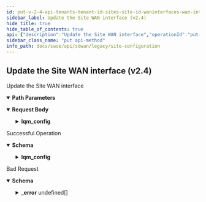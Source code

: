 ```yaml
---
id: put-v-2-4-api-tenants-tenant-id-sites-site-id-waninterfaces-wan-interface-id
sidebar_label: Update the Site WAN interface (v2.4)
hide_title: true
hide_table_of_contents: true
api: {"description":"Update the Site WAN interface","operationId":"put-v2.4-api-tenants-tenant_id-sites-site_id-waninterfaces-wan_interface_id","parameters":[{"description":"Tenant Id","in":"path","name":"tenant_id","required":true,"schema":{"description":"Tenant Id","type":"string"}},{"description":"Site Id","in":"path","name":"site_id","required":true,"schema":{"description":"Site Id","type":"string"}},{"description":"WAN interface Id","in":"path","name":"wan_interface_id","required":true,"schema":{"description":"Wan Interface Id","type":"string"}}],"requestBody":{"content":{"application/json":{"schema":{"properties":{"bfd_mode":{"description":"Bfd Mode: ValidateEnum(enumClass = classOf[BfdMode], WAN_CONFIG_INVALID_BFD_MODE, nullAllowed = false) ","enum":["aggressive","non_aggressive"],"type":"string"},"bw_config_mode":{"description":"Bw Config Mode: ValidateEnum(enumClass = classOf[BWConfigMode], message = INVALID_BANDWIDTH_CONFIG_MODE, nullAllowed = false) ","enum":["auto","manual","manual_bwm_disabled"],"type":"string"},"bwc_enabled":{"description":"Bwc Enabled","type":"boolean"},"cost":{"description":"Cost: Range(max = 1024L, error = WANINTERFACE_INVALID_COST_VALUE: Cost value for site WAN interface should be within range 0-1024, min = 0L) ","type":"integer"},"description":{"description":"Description: Size(max = 256, WANINTERFACE_CONFIG_DESCRIPTION_EXCEEDS_LIMIT, min = 0) ","type":"string"},"id":{"description":"Id","type":"string"},"label_id":{"description":"Label Id: NotEmpty(message = WAN_INTERFACE_INVALID_LABEL) ","type":"string"},"link_bw_down":{"description":"Link Bw Down: JsonIgnore(value = true) ","format":"double","type":"number"},"link_bw_up":{"description":"Link Bw Up: JsonIgnore(value = true) ","format":"double","type":"number"},"lqm_config":{"description":"Lqm Config: Valid ","properties":{"hub_site_ids":{"description":"Hub Site Ids: Size(max = 16, error = WANINTERFACE_LQM_CONFIG_INVALID_HUB_SITE_IDS_SIZE: Maximum 16 hub sites can be configured, min = 0) ListString(allowDuplicate = false, allowEmpty = true, allowNull = true, length = 0, listMaxSize = 0, error = WANINTERFACE_LQM_CONFIG_DUPLICATE_HUB_SITE_IDS: Duplicate hub site ids are not allowed., noTrim = false, regex = , required = false) ","items":{"description":"Hub Site Ids","type":"string"},"type":"array"},"inter_packet_gap":{"description":"Inter Packet Gap: Range(max = 300L, error = WANINTERFACE_LQM_CONFIG_INVALID_INTER_PACKET_GAP: inter packet gap should be in the range of 50-300 milliseconds., min = 50L) ","format":"int32","type":"integer"},"statistic":{"description":"Statistic: ValidateEnum(enumClass = classOf[LQMStatistic], error = WANINTERFACE_LQM_CONFIG_INVALID_STATISTIC: Invalid statistic value. Valid values are min, max and avg., nullAllowed = true) ","enum":["min","max","avg"],"type":"string"}}},"lqm_enabled":{"description":"Lqm Enabled","type":"boolean"},"name":{"description":"Name: Size(max = 128, WANINTERFACE_CONFIG_NAME_EXCEEDS_LIMIT, min = 0) ","type":"string"},"network_id":{"description":"Network Id: NotEmpty(message = NETWORK_ID_REQD) ","type":"string"},"tags":{"description":"Tags: ListString(allowDuplicate = false, allowEmpty = true, allowNull = true, length = 128, listMaxSize = 10, error = INVALID_TAG: Maximum 10 Unique tags of length 1024 each are allowed, noTrim = false, regex = [^,\\\\s]+, required = false) ","items":{"description":"Tags","type":"string"},"type":"array"}},"required":["label_id","bfd_mode","bw_config_mode","network_id"]}}}},"responses":{"200":{"content":{"application/json":{"schema":{"properties":{"bfd_mode":{"description":"Bfd Mode: ValidateEnum(enumClass = classOf[BfdMode], WAN_CONFIG_INVALID_BFD_MODE, nullAllowed = false) ","enum":["aggressive","non_aggressive"],"type":"string"},"bw_config_mode":{"description":"Bw Config Mode","enum":["auto","manual","manual_bwm_disabled"],"type":"string"},"bwc_enabled":{"description":"Bwc Enabled","type":"boolean"},"cost":{"description":"Cost","type":"integer"},"description":{"description":"Description","type":"string"},"id":{"description":"Id","type":"string"},"label_id":{"description":"Label Id","type":"string"},"link_bw_down":{"description":"Link Bw Down","format":"double","type":"number"},"link_bw_up":{"description":"Link Bw Up","format":"double","type":"number"},"lqm_config":{"description":"Lqm Config: Valid ","properties":{"hub_site_ids":{"description":"Hub Site Ids: Size(max = 16, error = WANINTERFACE_LQM_CONFIG_INVALID_HUB_SITE_IDS_SIZE: Maximum 16 hub sites can be configured, min = 0) ListString(allowDuplicate = false, allowEmpty = true, allowNull = true, length = 0, listMaxSize = 0, error = WANINTERFACE_LQM_CONFIG_DUPLICATE_HUB_SITE_IDS: Duplicate hub site ids are not allowed., noTrim = false, regex = , required = false) ","items":{"description":"Hub Site Ids","type":"string"},"type":"array"},"inter_packet_gap":{"description":"Inter Packet Gap: Range(max = 300L, error = WANINTERFACE_LQM_CONFIG_INVALID_INTER_PACKET_GAP: inter packet gap should be in the range of 50-300 milliseconds., min = 50L) ","format":"int32","type":"integer"},"statistic":{"description":"Statistic: ValidateEnum(enumClass = classOf[LQMStatistic], error = WANINTERFACE_LQM_CONFIG_INVALID_STATISTIC: Invalid statistic value. Valid values are min, max and avg., nullAllowed = true) ","enum":["min","max","avg"],"type":"string"}}},"lqm_enabled":{"description":"Lqm Enabled","type":"boolean"},"name":{"description":"Name","type":"string"},"network_id":{"description":"Network Id","type":"string"},"tags":{"description":"Tags","items":{"description":"Tags","type":"string"},"type":"array"}},"required":["bfd_mode"]}}},"description":"Successful Operation"},"400":{"content":{"application/json":{"example":{"value":{"_error":[{"code":"INVALID_JSON_EXTRA_ATTRIBUTE"},{"code":"WANINTERFACE_CONFIG_INVALID_SITE_ID"},{"code":"WANINTERFACE_CONFIG_INVALID_NETWORK_ID"},{"code":"WANINTERFACE_CONFIG_INVALID_BANDWIDTH"},{"code":"WANINTERFACE_CONFIG_LABEL_NOT_FOUND"},{"code":"WANINTERFACE_CONFIG_INVALID_LABEL"},{"code":"WANINTERFACE_DUPLICATE_LABEL_FOR_SITE"},{"code":"WANINTERFACE_LQM_CONFIG_NOT_ALLOWED"},{"code":"WANINTERFACE_LQM_CONFIG_INVALID_FIELDS"},{"code":"WANINTERFACE_LQM_CONFIG_INVALID_HUB_SITE_IDS_SIZE"},{"code":"WANINTERFACE_LQM_CONFIG_INVALID_HUB_SITE_IDS"},{"code":"WANINTERFACE_LQM_CONFIG_INVALID_STATISTIC"},{"code":"WANINTERFACE_LQM_CONFIG_DUPLICATE_HUB_SITE_IDS"},{"code":"WANINTERFACE_LQM_CONFIG_INVALID_INTER_PACKET_GAP"}]}},"schema":{"properties":{"_error":{"items":{"properties":{"code":{"type":"string"},"message":{"type":"string"}}},"type":"array"}}}}},"description":"Bad Request"}},"tags":["Site Configuration"],"method":"put","path":"/v2.4/api/tenants/{tenant_id}/sites/{site_id}/waninterfaces/{wan_interface_id}","jsonRequestBodyExample":{"bfd_mode":"aggressive","bw_config_mode":"auto","bwc_enabled":true,"cost":0,"description":"string","id":"string","label_id":"string","link_bw_down":0,"link_bw_up":0,"lqm_config":{"hub_site_ids":["string"],"inter_packet_gap":0,"statistic":"min"},"lqm_enabled":true,"name":"string","network_id":"string","tags":["string"]},"info":{"contact":{},"description":"List of APIs used to manage your site specific configuration attributes, and HA configuration for both branch and data center sites.","title":"Site Configuration","version":"Latest"},"postman":{"name":"Update the Site WAN interface (v2.4)","description":{"content":"Update the Site WAN interface","type":"text/plain"},"url":{"path":["v2.4","api","tenants",":tenant_id","sites",":site_id","waninterfaces",":wan_interface_id"],"host":["{{baseUrl}}"],"query":[],"variable":[{"disabled":false,"description":{"content":"(Required) Tenant Id","type":"text/plain"},"type":"any","value":"","key":"tenant_id"},{"disabled":false,"description":{"content":"(Required) Site Id","type":"text/plain"},"type":"any","value":"","key":"site_id"},{"disabled":false,"description":{"content":"(Required) WAN interface Id","type":"text/plain"},"type":"any","value":"","key":"wan_interface_id"}]},"header":[{"key":"Content-Type","value":"application/json"},{"key":"Accept","value":"application/json"}],"method":"PUT","body":{"mode":"raw","raw":"\"\"","options":{"raw":{"language":"json"}}}}}
sidebar_class_name: "put api-method"
info_path: docs/sase/api/sdwan/legacy/site-configuration
---
```



## Update the Site WAN interface (v2.4)



Update the Site WAN interface

<details style={{"marginBottom":"1rem"}} data-collapsed={false} open={true}><summary style={{}}><strong>Path Parameters</strong></summary><div><ul><ParamsItem className={"paramsItem"} param={{"description":"Tenant Id","in":"path","name":"tenant_id","required":true,"schema":{"description":"Tenant Id","type":"string"}}}></ParamsItem><ParamsItem className={"paramsItem"} param={{"description":"Site Id","in":"path","name":"site_id","required":true,"schema":{"description":"Site Id","type":"string"}}}></ParamsItem><ParamsItem className={"paramsItem"} param={{"description":"WAN interface Id","in":"path","name":"wan_interface_id","required":true,"schema":{"description":"Wan Interface Id","type":"string"}}}></ParamsItem></ul></div></details><MimeTabs><TabItem label={"application/json"} value={"application/json-schema"}><details style={{}} data-collapsed={false} open={true}><summary style={{"textAlign":"left"}}><strong>Request Body</strong></summary><div style={{"textAlign":"left","marginLeft":"1rem"}}></div><ul style={{"marginLeft":"1rem"}}><SchemaItem collapsible={false} name={"bfd_mode"} required={true} schemaDescription={"Bfd Mode: ValidateEnum(enumClass = classOf[BfdMode], WAN_CONFIG_INVALID_BFD_MODE, nullAllowed = false) "} schemaName={"string"} qualifierMessage={"**Possible values:** [`aggressive`, `non_aggressive`]"} defaultValue={undefined}></SchemaItem><SchemaItem collapsible={false} name={"bw_config_mode"} required={true} schemaDescription={"Bw Config Mode: ValidateEnum(enumClass = classOf[BWConfigMode], message = INVALID_BANDWIDTH_CONFIG_MODE, nullAllowed = false) "} schemaName={"string"} qualifierMessage={"**Possible values:** [`auto`, `manual`, `manual_bwm_disabled`]"} defaultValue={undefined}></SchemaItem><SchemaItem collapsible={false} name={"bwc_enabled"} required={false} schemaDescription={"Bwc Enabled"} schemaName={"boolean"} qualifierMessage={undefined} defaultValue={undefined}></SchemaItem><SchemaItem collapsible={false} name={"cost"} required={false} schemaDescription={"Cost: Range(max = 1024L, error = WANINTERFACE_INVALID_COST_VALUE: Cost value for site WAN interface should be within range 0-1024, min = 0L) "} schemaName={"integer"} qualifierMessage={undefined} defaultValue={undefined}></SchemaItem><SchemaItem collapsible={false} name={"description"} required={false} schemaDescription={"Description: Size(max = 256, WANINTERFACE_CONFIG_DESCRIPTION_EXCEEDS_LIMIT, min = 0) "} schemaName={"string"} qualifierMessage={undefined} defaultValue={undefined}></SchemaItem><SchemaItem collapsible={false} name={"id"} required={false} schemaDescription={"Id"} schemaName={"string"} qualifierMessage={undefined} defaultValue={undefined}></SchemaItem><SchemaItem collapsible={false} name={"label_id"} required={true} schemaDescription={"Label Id: NotEmpty(message = WAN_INTERFACE_INVALID_LABEL) "} schemaName={"string"} qualifierMessage={undefined} defaultValue={undefined}></SchemaItem><SchemaItem collapsible={false} name={"link_bw_down"} required={false} schemaDescription={"Link Bw Down: JsonIgnore(value = true) "} schemaName={"double"} qualifierMessage={undefined} defaultValue={undefined}></SchemaItem><SchemaItem collapsible={false} name={"link_bw_up"} required={false} schemaDescription={"Link Bw Up: JsonIgnore(value = true) "} schemaName={"double"} qualifierMessage={undefined} defaultValue={undefined}></SchemaItem><SchemaItem collapsible={true} className={"schemaItem"}><details style={{}}><summary style={{}}><strong>lqm_config</strong><span style={{"opacity":"0.6"}}> </span></summary><div style={{"marginLeft":"1rem"}}><div style={{"marginTop":".5rem","marginBottom":".5rem"}}>

Lqm Config: Valid 

</div><SchemaItem collapsible={false} name={"hub_site_ids"} required={false} schemaDescription={"Hub Site Ids: Size(max = 16, error = WANINTERFACE_LQM_CONFIG_INVALID_HUB_SITE_IDS_SIZE: Maximum 16 hub sites can be configured, min = 0) ListString(allowDuplicate = false, allowEmpty = true, allowNull = true, length = 0, listMaxSize = 0, error = WANINTERFACE_LQM_CONFIG_DUPLICATE_HUB_SITE_IDS: Duplicate hub site ids are not allowed., noTrim = false, regex = , required = false) "} schemaName={"string[]"} qualifierMessage={undefined} defaultValue={undefined}></SchemaItem><SchemaItem collapsible={false} name={"inter_packet_gap"} required={false} schemaDescription={"Inter Packet Gap: Range(max = 300L, error = WANINTERFACE_LQM_CONFIG_INVALID_INTER_PACKET_GAP: inter packet gap should be in the range of 50-300 milliseconds., min = 50L) "} schemaName={"int32"} qualifierMessage={undefined} defaultValue={undefined}></SchemaItem><SchemaItem collapsible={false} name={"statistic"} required={false} schemaDescription={"Statistic: ValidateEnum(enumClass = classOf[LQMStatistic], error = WANINTERFACE_LQM_CONFIG_INVALID_STATISTIC: Invalid statistic value. Valid values are min, max and avg., nullAllowed = true) "} schemaName={"string"} qualifierMessage={"**Possible values:** [`min`, `max`, `avg`]"} defaultValue={undefined}></SchemaItem></div></details></SchemaItem><SchemaItem collapsible={false} name={"lqm_enabled"} required={false} schemaDescription={"Lqm Enabled"} schemaName={"boolean"} qualifierMessage={undefined} defaultValue={undefined}></SchemaItem><SchemaItem collapsible={false} name={"name"} required={false} schemaDescription={"Name: Size(max = 128, WANINTERFACE_CONFIG_NAME_EXCEEDS_LIMIT, min = 0) "} schemaName={"string"} qualifierMessage={undefined} defaultValue={undefined}></SchemaItem><SchemaItem collapsible={false} name={"network_id"} required={true} schemaDescription={"Network Id: NotEmpty(message = NETWORK_ID_REQD) "} schemaName={"string"} qualifierMessage={undefined} defaultValue={undefined}></SchemaItem><SchemaItem collapsible={false} name={"tags"} required={false} schemaDescription={"Tags: ListString(allowDuplicate = false, allowEmpty = true, allowNull = true, length = 128, listMaxSize = 10, error = INVALID_TAG: Maximum 10 Unique tags of length 1024 each are allowed, noTrim = false, regex = [^,\\\\s]+, required = false) "} schemaName={"string[]"} qualifierMessage={undefined} defaultValue={undefined}></SchemaItem></ul></details></TabItem></MimeTabs><div><ApiTabs><TabItem label={"200"} value={"200"}><div>

Successful Operation

</div><div><MimeTabs groupId={"mime-type"}><TabItem label={"application/json"} value={"application/json"}><SchemaTabs groupId={"schema-tabs"}><TabItem label={"Schema"} value={"Schema"}><details style={{}} data-collapsed={false} open={true}><summary style={{"textAlign":"left"}}><strong>Schema</strong></summary><div style={{"textAlign":"left","marginLeft":"1rem"}}></div><ul style={{"marginLeft":"1rem"}}><SchemaItem collapsible={false} name={"bfd_mode"} required={false} schemaDescription={"Bfd Mode: ValidateEnum(enumClass = classOf[BfdMode], WAN_CONFIG_INVALID_BFD_MODE, nullAllowed = false) "} schemaName={"string"} qualifierMessage={"**Possible values:** [`aggressive`, `non_aggressive`]"} defaultValue={undefined}></SchemaItem><SchemaItem collapsible={false} name={"bw_config_mode"} required={false} schemaDescription={"Bw Config Mode"} schemaName={"string"} qualifierMessage={"**Possible values:** [`auto`, `manual`, `manual_bwm_disabled`]"} defaultValue={undefined}></SchemaItem><SchemaItem collapsible={false} name={"bwc_enabled"} required={false} schemaDescription={"Bwc Enabled"} schemaName={"boolean"} qualifierMessage={undefined} defaultValue={undefined}></SchemaItem><SchemaItem collapsible={false} name={"cost"} required={false} schemaDescription={"Cost"} schemaName={"integer"} qualifierMessage={undefined} defaultValue={undefined}></SchemaItem><SchemaItem collapsible={false} name={"description"} required={false} schemaDescription={"Description"} schemaName={"string"} qualifierMessage={undefined} defaultValue={undefined}></SchemaItem><SchemaItem collapsible={false} name={"id"} required={false} schemaDescription={"Id"} schemaName={"string"} qualifierMessage={undefined} defaultValue={undefined}></SchemaItem><SchemaItem collapsible={false} name={"label_id"} required={false} schemaDescription={"Label Id"} schemaName={"string"} qualifierMessage={undefined} defaultValue={undefined}></SchemaItem><SchemaItem collapsible={false} name={"link_bw_down"} required={false} schemaDescription={"Link Bw Down"} schemaName={"double"} qualifierMessage={undefined} defaultValue={undefined}></SchemaItem><SchemaItem collapsible={false} name={"link_bw_up"} required={false} schemaDescription={"Link Bw Up"} schemaName={"double"} qualifierMessage={undefined} defaultValue={undefined}></SchemaItem><SchemaItem collapsible={true} className={"schemaItem"}><details style={{}}><summary style={{}}><strong>lqm_config</strong><span style={{"opacity":"0.6"}}> </span></summary><div style={{"marginLeft":"1rem"}}><div style={{"marginTop":".5rem","marginBottom":".5rem"}}>

Lqm Config: Valid 

</div><SchemaItem collapsible={false} name={"hub_site_ids"} required={false} schemaDescription={"Hub Site Ids: Size(max = 16, error = WANINTERFACE_LQM_CONFIG_INVALID_HUB_SITE_IDS_SIZE: Maximum 16 hub sites can be configured, min = 0) ListString(allowDuplicate = false, allowEmpty = true, allowNull = true, length = 0, listMaxSize = 0, error = WANINTERFACE_LQM_CONFIG_DUPLICATE_HUB_SITE_IDS: Duplicate hub site ids are not allowed., noTrim = false, regex = , required = false) "} schemaName={"string[]"} qualifierMessage={undefined} defaultValue={undefined}></SchemaItem><SchemaItem collapsible={false} name={"inter_packet_gap"} required={false} schemaDescription={"Inter Packet Gap: Range(max = 300L, error = WANINTERFACE_LQM_CONFIG_INVALID_INTER_PACKET_GAP: inter packet gap should be in the range of 50-300 milliseconds., min = 50L) "} schemaName={"int32"} qualifierMessage={undefined} defaultValue={undefined}></SchemaItem><SchemaItem collapsible={false} name={"statistic"} required={false} schemaDescription={"Statistic: ValidateEnum(enumClass = classOf[LQMStatistic], error = WANINTERFACE_LQM_CONFIG_INVALID_STATISTIC: Invalid statistic value. Valid values are min, max and avg., nullAllowed = true) "} schemaName={"string"} qualifierMessage={"**Possible values:** [`min`, `max`, `avg`]"} defaultValue={undefined}></SchemaItem></div></details></SchemaItem><SchemaItem collapsible={false} name={"lqm_enabled"} required={false} schemaDescription={"Lqm Enabled"} schemaName={"boolean"} qualifierMessage={undefined} defaultValue={undefined}></SchemaItem><SchemaItem collapsible={false} name={"name"} required={false} schemaDescription={"Name"} schemaName={"string"} qualifierMessage={undefined} defaultValue={undefined}></SchemaItem><SchemaItem collapsible={false} name={"network_id"} required={false} schemaDescription={"Network Id"} schemaName={"string"} qualifierMessage={undefined} defaultValue={undefined}></SchemaItem><SchemaItem collapsible={false} name={"tags"} required={false} schemaDescription={"Tags"} schemaName={"string[]"} qualifierMessage={undefined} defaultValue={undefined}></SchemaItem></ul></details></TabItem><TabItem label={"Example (from schema)"} value={"Example (from schema)"}><ResponseSamples responseExample={"{\n  \"bfd_mode\": \"aggressive\",\n  \"bw_config_mode\": \"auto\",\n  \"bwc_enabled\": true,\n  \"cost\": 0,\n  \"description\": \"string\",\n  \"id\": \"string\",\n  \"label_id\": \"string\",\n  \"link_bw_down\": 0,\n  \"link_bw_up\": 0,\n  \"lqm_config\": {\n    \"hub_site_ids\": [\n      \"string\"\n    ],\n    \"inter_packet_gap\": 0,\n    \"statistic\": \"min\"\n  },\n  \"lqm_enabled\": true,\n  \"name\": \"string\",\n  \"network_id\": \"string\",\n  \"tags\": [\n    \"string\"\n  ]\n}"} language={"json"}></ResponseSamples></TabItem></SchemaTabs></TabItem></MimeTabs></div></TabItem><TabItem label={"400"} value={"400"}><div>

Bad Request

</div><div><MimeTabs groupId={"mime-type"}><TabItem label={"application/json"} value={"application/json"}><SchemaTabs groupId={"schema-tabs"}><TabItem label={"Schema"} value={"Schema"}><details style={{}} data-collapsed={false} open={true}><summary style={{"textAlign":"left"}}><strong>Schema</strong></summary><div style={{"textAlign":"left","marginLeft":"1rem"}}></div><ul style={{"marginLeft":"1rem"}}><SchemaItem collapsible={true} className={"schemaItem"}><details style={{}}><summary style={{}}><strong>_error</strong><span style={{"opacity":"0.6"}}> undefined[]</span></summary><div style={{"marginLeft":"1rem"}}><SchemaItem collapsible={false} name={"code"} required={false} schemaDescription={undefined} schemaName={"string"} qualifierMessage={undefined} defaultValue={undefined}></SchemaItem><SchemaItem collapsible={false} name={"message"} required={false} schemaDescription={undefined} schemaName={"string"} qualifierMessage={undefined} defaultValue={undefined}></SchemaItem></div></details></SchemaItem></ul></details></TabItem><TabItem label={"Example (from schema)"} value={"Example (from schema)"}><ResponseSamples responseExample={"{\n  \"_error\": [\n    {\n      \"code\": \"string\",\n      \"message\": \"string\"\n    }\n  ]\n}"} language={"json"}></ResponseSamples></TabItem><TabItem label={"Example"} value={"Example"}><ResponseSamples responseExample={"{\n  \"value\": {\n    \"_error\": [\n      {\n        \"code\": \"INVALID_JSON_EXTRA_ATTRIBUTE\"\n      },\n      {\n        \"code\": \"WANINTERFACE_CONFIG_INVALID_SITE_ID\"\n      },\n      {\n        \"code\": \"WANINTERFACE_CONFIG_INVALID_NETWORK_ID\"\n      },\n      {\n        \"code\": \"WANINTERFACE_CONFIG_INVALID_BANDWIDTH\"\n      },\n      {\n        \"code\": \"WANINTERFACE_CONFIG_LABEL_NOT_FOUND\"\n      },\n      {\n        \"code\": \"WANINTERFACE_CONFIG_INVALID_LABEL\"\n      },\n      {\n        \"code\": \"WANINTERFACE_DUPLICATE_LABEL_FOR_SITE\"\n      },\n      {\n        \"code\": \"WANINTERFACE_LQM_CONFIG_NOT_ALLOWED\"\n      },\n      {\n        \"code\": \"WANINTERFACE_LQM_CONFIG_INVALID_FIELDS\"\n      },\n      {\n        \"code\": \"WANINTERFACE_LQM_CONFIG_INVALID_HUB_SITE_IDS_SIZE\"\n      },\n      {\n        \"code\": \"WANINTERFACE_LQM_CONFIG_INVALID_HUB_SITE_IDS\"\n      },\n      {\n        \"code\": \"WANINTERFACE_LQM_CONFIG_INVALID_STATISTIC\"\n      },\n      {\n        \"code\": \"WANINTERFACE_LQM_CONFIG_DUPLICATE_HUB_SITE_IDS\"\n      },\n      {\n        \"code\": \"WANINTERFACE_LQM_CONFIG_INVALID_INTER_PACKET_GAP\"\n      }\n    ]\n  }\n}"} language={"json"}></ResponseSamples></TabItem></SchemaTabs></TabItem></MimeTabs></div></TabItem></ApiTabs></div>
      